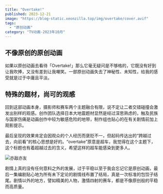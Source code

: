 ```yaml
---
title: "Overtake!"
published: 2023-12-21
image: "https://blog-static.xeonzilla.top/img/overtake/cover.avif"
tags:
  - "原创动画"
category: "TV动画-2023年10月"
---
```

## 不像原创的原创动画
如果以原创动画去看待「Overtake!」那么它毫无疑问是不够格的，它既没有好到让我吹捧，又没有差到让我嘲笑。一部原创动画失去了神秘性、未知性，给我的感受就是过于中庸且平淡。

## 特殊的题材，尚可的观感
回到这部动画本身，摄影师和赛车两个主题融合有限，说不定让二者交错碰撞会激发出别样的观感。创作团队选择日本大地震题材显然是经过深思熟虑的，触及民族与国家伤痛是动画创作中较为敏感危险的地带，制作组也贴心的在有关剧情前加上观影提示。

最后呈现的效果肯定会因观众的个人经历而褒贬不一，但起码传达出的“跨越过去，向前看”的核心思想是好的。“overtake”原意是超车，我觉得在这个主题下，这个标题也有着超越过去的含义，希望这样的超车能感染到更多人。

![亦敌亦友](https://blog-static.xeonzilla.top/img/overtake/01.avif "亦敌亦友")

剧情上真的没有任何意料之外的发展，过于平稳以至于我会忘记它是原创动画，最后一集编剧贴心地为所有未下定论的剧情线布置了结局，真是一次标准的包饺子结尾。剧情以外的地方，譬如精美的人物，激情四射的赛车，都是不像原创般的平稳而高质量。
